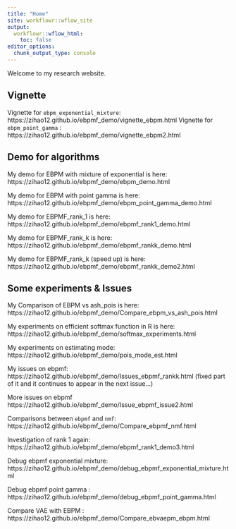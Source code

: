 ```yaml
---
title: "Home"
site: workflowr::wflow_site
output:
  workflowr::wflow_html:
    toc: false
editor_options:
  chunk_output_type: console
---
```


Welcome to my research website.

## Vignette 
Vignette for `ebpm_exponential_mixture`:  https://zihao12.github.io/ebpmf_demo/vignette_ebpm.html
Vignette for `ebpm_point_gamma`        :  https://zihao12.github.io/ebpmf_demo/vignette_ebpm2.html


## Demo for algorithms

My demo for EBPM with mixture of exponential is here: https://zihao12.github.io/ebpmf_demo/ebpm_demo.html

My demo for EBPM with  point gamma is here: https://zihao12.github.io/ebpmf_demo/ebpm_point_gamma_demo.html

My demo for EBPMF_rank_1 is here: https://zihao12.github.io/ebpmf_demo/ebpmf_rank1_demo.html

My demo for EBPMF_rank_k is here: https://zihao12.github.io/ebpmf_demo/ebpmf_rankk_demo.html

My demo for EBPMF_rank_k (speed up) is here: https://zihao12.github.io/ebpmf_demo/ebpmf_rankk_demo2.html

## Some experiments  & Issues
My Comparison of EBPM vs ash_pois is here: https://zihao12.github.io/ebpmf_demo/Compare_ebpm_vs_ash_pois.html

My experiments on efficient softmax function in R is here: https://zihao12.github.io/ebpmf_demo/softmax_experiments.html

My experiments on estimating mode: https://zihao12.github.io/ebpmf_demo/pois_mode_est.html

My issues on ebpmf: https://zihao12.github.io/ebpmf_demo/Issues_ebpmf_rankk.html (fixed part of it and it continues to appear in the next issue...)

More issues on ebpmf https://zihao12.github.io/ebpmf_demo/Issue_ebpmf_issue2.html

Comparisons between `ebpmf` and  `nmf`: https://zihao12.github.io/ebpmf_demo/Compare_ebpmf_nmf.html

Investigation of rank 1 again: https://zihao12.github.io/ebpmf_demo/ebpmf_rank1_demo3.html

Debug ebpmf exponential mixture: https://zihao12.github.io/ebpmf_demo/debug_ebpmf_exponential_mixture.html

Debug ebpmf point gamma        : https://zihao12.github.io/ebpmf_demo/debug_ebpmf_point_gamma.html

Compare VAE with EBPM :       https://zihao12.github.io/ebpmf_demo/Compare_ebvaepm_ebpm.html

